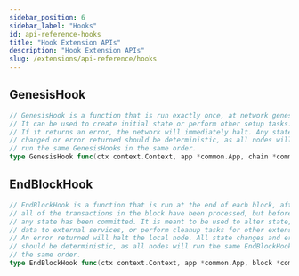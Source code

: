 ```yaml
---
sidebar_position: 6
sidebar_label: "Hooks"
id: api-reference-hooks
title: "Hook Extension APIs"
description: "Hook Extension APIs"
slug: /extensions/api-reference/hooks
---
```


## GenesisHook

```go
// GenesisHook is a function that is run exactly once, at network genesis.
// It can be used to create initial state or perform other setup tasks.
// If it returns an error, the network will immediately halt. Any state
// changed or error returned should be deterministic, as all nodes will
// run the same GenesisHooks in the same order.
type GenesisHook func(ctx context.Context, app *common.App, chain *common.ChainContext) error
```

## EndBlockHook

```go
// EndBlockHook is a function that is run at the end of each block, after
// all of the transactions in the block have been processed, but before the
// any state has been committed. It is meant to be used to alter state, send
// data to external services, or perform cleanup tasks for other extensions.
// An error returned will halt the local node. All state changes and errors
// should be deterministic, as all nodes will run the same EndBlockHooks in
// the same order.
type EndBlockHook func(ctx context.Context, app *common.App, block *common.BlockContext) error
```
